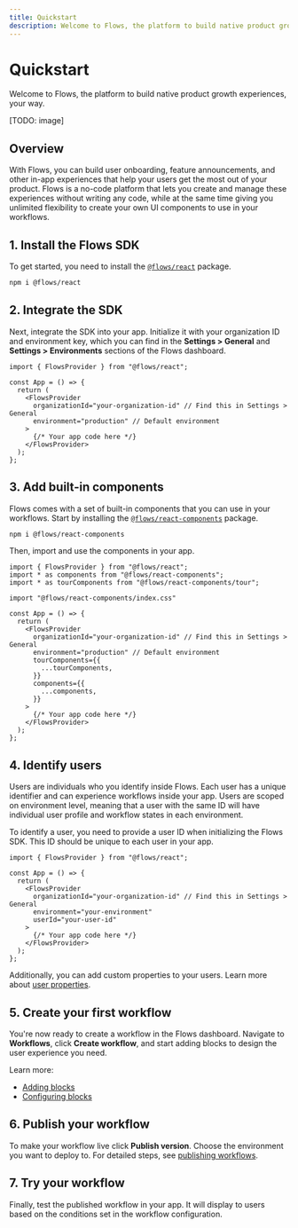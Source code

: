 ```yaml
---
title: Quickstart
description: Welcome to Flows, the platform to build native product growth experiences, your way.
---
```


# Quickstart

Welcome to Flows, the platform to build native product growth experiences, your way.

[TODO: image]

## Overview

With Flows, you can build user onboarding, feature announcements, and other in-app experiences that help your users get the most out of your product. Flows is a no-code platform that lets you create and manage these experiences without writing any code, while at the same time giving you unlimited flexibility to create your own UI components to use in your workflows.

## 1. Install the Flows SDK

To get started, you need to install the [`@flows/react`](https://www.npmjs.com/package/@flows/react) package.

```sh npm2yarn
npm i @flows/react
```

## 2. Integrate the SDK

Next, integrate the SDK into your app. Initialize it with your organization ID and environment key, which you can find in the **Settings > General** and **Settings > Environments** sections of the Flows dashboard.

```tsx filename="layout.tsx"
import { FlowsProvider } from "@flows/react";

const App = () => {
  return (
    <FlowsProvider
      organizationId="your-organization-id" // Find this in Settings > General
      environment="production" // Default environment
    >
      {/* Your app code here */}
    </FlowsProvider>
  );
};
```

## 3. Add built-in components

Flows comes with a set of built-in components that you can use in your workflows. Start by installing the [`@flows/react-components`](https://www.npmjs.com/package/@flows/react-components) package.

```sh npm2yarn
npm i @flows/react-components
```

Then, import and use the components in your app.

```tsx filename="layout.tsx" {2-3, 5, 12-17}
import { FlowsProvider } from "@flows/react";
import * as components from "@flows/react-components";
import * as tourComponents from "@flows/react-components/tour";

import "@flows/react-components/index.css"

const App = () => {
  return (
    <FlowsProvider
      organizationId="your-organization-id" // Find this in Settings > General
      environment="production" // Default environment
      tourComponents={{
        ...tourComponents,
      }}
      components={{
        ...components,
      }}
    >
      {/* Your app code here */}
    </FlowsProvider>
  );
};
```

## 4. Identify users

Users are individuals who you identify inside Flows. Each user has a unique identifier and can experience workflows inside your app. Users are scoped on environment level, meaning that a user with the same ID will have individual user profile and workflow states in each environment.

To identify a user, you need to provide a user ID when initializing the Flows SDK. This ID should be unique to each user in your app.

```tsx filename="layout.tsx" {8}
import { FlowsProvider } from "@flows/react";

const App = () => {
  return (
    <FlowsProvider
      organizationId="your-organization-id" // Find this in Settings > General
      environment="your-environment"
      userId="your-user-id"
    >
      {/* Your app code here */}
    </FlowsProvider>
  );
};
```

Additionally, you can add custom properties to your users. Learn more about [user properties](/users/properties).

## 5. Create your first workflow

You're now ready to create a workflow in the Flows dashboard. Navigate to **Workflows**, click **Create workflow**, and start adding blocks to design the user experience you need.

Learn more:

- [Adding blocks](/workflows/adding-blocks)
- [Configuring blocks](/workflows/configuring-blocks)

## 6. Publish your workflow

To make your workflow live click **Publish version**. Choose the environment you want to deploy to. For detailed steps, see [publishing workflows](/workflows/publishing-workflows).

## 7. Try your workflow

Finally, test the published workflow in your app. It will display to users based on the conditions set in the workflow configuration.

